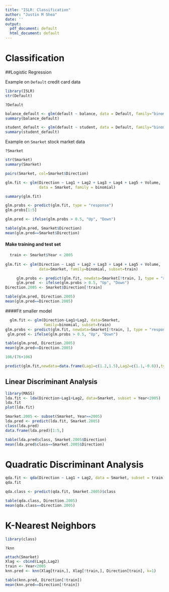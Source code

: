 ```yaml
---
title: "ISLR: Classification"
author: "Justin M Shea"
date: ''
output:
  pdf_document: default
  html_document: default
---
```


Classification
==============

##Logistic Regression 

Example on `Default` credit card data

```r
library(ISLR)
str(Default)
```

```
?Default
```

```r
balance_default <- glm(default ~ balance, data = Default, family="binomial")
summary(balance_default)
```

```r
student_default <- glm(default ~ student, data = Default, family="binomial")
summary(student_default)
```

Example on `Smarket` stock market data

```
?Smarket
```

```r
str(Smarket)
summary(Smarket)
```


```r
pairs(Smarket, col=Smarket$Direction)
```

```r
glm.fit <- glm(Direction ~ Lag1 + Lag2 + Lag3 + Lag4 + Lag5 + Volume,
               data = Smarket, family = binomial)

summary(glm.fit)
```

```r
glm.probs <- predict(glm.fit, type = "response") 
glm.probs[1:5]
```

```r
glm.pred <- ifelse(glm.probs > 0.5, "Up", "Down")

table(glm.pred, Smarket$Direction)
mean(glm.pred==Smarket$Direction)
```

#### Make training and test set

```r
  train <- Smarket$Year < 2005
  
glm.fit <- glm(Direction ~ Lag1 + Lag2 + Lag3 + Lag4 + Lag5 + Volume,
               data=Smarket, family=binomial, subset=train)

     glm.probs <- predict(glm.fit, newdata=Smarket[!train, ], type = "response") 
     glm.pred  <- ifelse(glm.probs > 0.5, "Up", "Down")
Direction.2005 <- Smarket$Direction[!train]
```

```r
table(glm.pred, Direction.2005)
mean(glm.pred==Direction.2005)
```

####Fit smaller model
```r
  glm.fit <- glm(Direction~Lag1+Lag2, data=Smarket, 
                 family=binomial, subset=train)
glm.probs <- predict(glm.fit, newdata=Smarket[!train, ], type = "response") 
 glm.pred <- ifelse(glm.probs > 0.5, "Up", "Down")
```

```r
table(glm.pred, Direction.2005)
mean(glm.pred==Direction.2005)

106/(76+106)
```

```r
predict(glm.fit,newdata=data.frame(Lag1=c(1.2,1.5),Lag2=c(1.1,-0.8)),type="response")
```

## Linear Discriminant Analysis

```r
library(MASS)
lda.fit <- lda(Direction~Lag1+Lag2, data=Smarket, subset = Year<2005)
lda.fit
plot(lda.fit)
```


```r
Smarket.2005 <- subset(Smarket, Year==2005)
lda.pred <- predict(lda.fit, Smarket.2005)
class(lda.pred)
data.frame(lda.pred)[1:5,]
```

```r
table(lda.pred$class, Smarket.2005$Direction)
mean(lda.pred$class==Smarket.2005$Direction)
```

# Quadratic Discriminant Analysis

```r
qda.fit <- qda(Direction ~ Lag1 + Lag2, data = Smarket, subset = train)
qda.fit
```

```r
qda.class <- predict(qda.fit, Smarket.2005)$class

table(qda.class, Direction.2005)
mean(qda.class==Direction.2005)
```

# K-Nearest Neighbors

```r
library(class)
```

```
?knn
```

```r
attach(Smarket)
Xlag <- cbind(Lag1,Lag2)
train <- Year<2005
knn.pred <- knn(Xlag[train,], Xlag[!train,], Direction[train], k=1)
```

```r
table(knn.pred, Direction[!train])
mean(knn.pred==Direction[!train])
```


